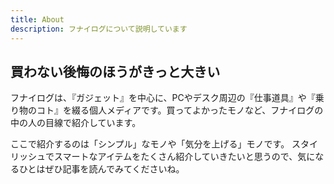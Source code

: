 ```yaml
---
title: About
description: フナイログについて説明しています
---
```


## 買わない後悔のほうがきっと大きい

フナイログは、『ガジェット』を中心に、PCやデスク周辺の『仕事道具』や『乗り物のコト』を綴る個人メディアです。買ってよかったモノなど、フナイログの中の人の目線で紹介しています。

ここで紹介するのは「シンプル」なモノや「気分を上げる」モノです。 スタイリッシュでスマートなアイテムをたくさん紹介していきたいと思うので、気になるひとはぜひ記事を読んでみてくださいね。
